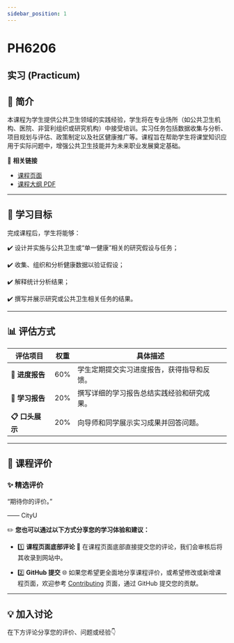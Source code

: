 ```yaml
---
sidebar_position: 1
---
```


# PH6206
## 实习 (Practicum)

## **📘 简介**
本课程为学生提供公共卫生领域的实践经验，学生将在专业场所（如公共卫生机构、医院、非营利组织或研究机构）中接受培训。实习任务包括数据收集与分析、项目规划与评估、政策制定以及社区健康推广等。课程旨在帮助学生将课堂知识应用于实际问题中，增强公共卫生技能并为未来职业发展奠定基础。

🔗 **相关链接**
- [课程页面](https://www.cityu.edu.hk/catalogue/pg/202526/course/PH6206.htm)
- [课程大纲 PDF](https://www.cityu.edu.hk/catalogue/pg/202526/course/PH6206.pdf)

---

## **🎯 学习目标**

完成课程后，学生将能够：

✔️ 设计并实施与公共卫生或“单一健康”相关的研究假设与任务；

✔️ 收集、组织和分析健康数据以验证假设；

✔️ 解释统计分析结果；

✔️ 撰写并展示研究或公共卫生相关任务的结果。

---

## **📊 评估方式**

| **评估项目**          | **权重** | **具体描述**                                                                                       |
|----------------------|---------|---------------------------------------------------------------------------------------------------|
| **📂 进度报告**       | 60%      | 学生定期提交实习进度报告，获得指导和反馈。                                                             |
| **📂 学习报告**       | 20%      | 撰写详细的学习报告总结实践经验和研究成果。                                                             |
| **📋 口头展示**       | 20%      | 向导师和同学展示实习成果并回答问题。                                                                   |

---

## **💬 课程评价**

### ✨ **精选评价**
<div className={commentStyles.commentBox}>
    <p className={commentStyles.commentText}>
        “期待你的评价。”
    </p>
    <p className={commentStyles.commentAuthor}>—— CityU</p>
</div>

✏️ **您也可以通过以下方式分享您的学习体验和建议：**

- 1️⃣ **课程页面底部评论**
💬 在课程页面底部直接提交您的评论，我们会审核后将其收录到网站中。

- 2️⃣ **GitHub 提交**
🌐 如果您希望更全面地分享课程评价，或希望修改或新增课程页面，欢迎参考 [Contributing](/contributing) 页面，通过 GitHub 提交您的贡献。

---

## **💡 加入讨论**

在下方评论分享您的评价、问题或经验👇
<Utterances />